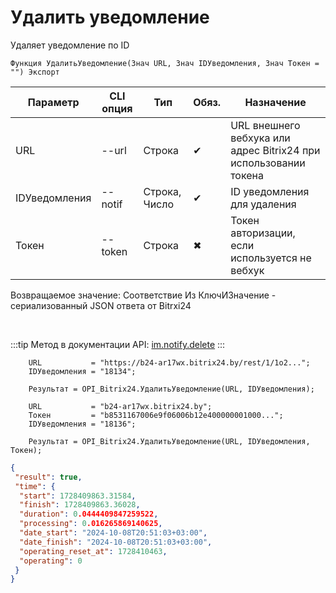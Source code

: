 ﻿---
sidebar_position: 3
---


# Удалить уведомление
 Удаляет уведомление по ID



`Функция УдалитьУведомление(Знач URL, Знач IDУведомления, Знач Токен = "") Экспорт`

  | Параметр | CLI опция | Тип | Обяз. | Назначение |
  |-|-|-|-|-|
  | URL | --url | Строка | &#x2714; | URL внешнего вебхука или адрес Bitrix24 при использовании токена |
  | IDУведомления | --notif | Строка, Число | &#x2714; | ID уведомления для удаления |
  | Токен | --token | Строка | &#x2716; | Токен авторизации, если используется не вебхук |

  
  Возвращаемое значение:   Соответствие Из КлючИЗначение - сериализованный JSON ответа от Bitrxi24

<br/>

:::tip
Метод в документации API: [im.notify.delete](https://dev.1c-bitrix.ru/learning/course/index.php?COURSE_ID=93&LESSON_ID=12133)
:::
<br/>


```bsl title="Пример использования для 1С:Предприятие/OneScript"
    URL           = "https://b24-ar17wx.bitrix24.by/rest/1/1o2...";
    IDУведомления = "18134";

    Результат = OPI_Bitrix24.УдалитьУведомление(URL, IDУведомления);

    URL           = "b24-ar17wx.bitrix24.by";
    Токен         = "b8531167006e9f06006b12e400000001000...";
    IDУведомления = "18136";

    Результат = OPI_Bitrix24.УдалитьУведомление(URL, IDУведомления, Токен);
```
    



```json title="Результат"
{
 "result": true,
 "time": {
  "start": 1728409863.31584,
  "finish": 1728409863.36028,
  "duration": 0.0444409847259522,
  "processing": 0.016265869140625,
  "date_start": "2024-10-08T20:51:03+03:00",
  "date_finish": "2024-10-08T20:51:03+03:00",
  "operating_reset_at": 1728410463,
  "operating": 0
 }
}
```
